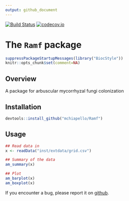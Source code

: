 ```yaml
---
output: github_document
---
```


<!-- README.md is generated from README.Rmd. Please edit that file -->

[![Build Status](https://travis-ci.org/mchiapello/Ramf.svg?branch=master)](https://travis-ci.org/mchiapello/Ramf)
[![codecov.io](https://codecov.io/github/mchiapello/Ramf.svg?branch=master)](https://codecov.io/github/mchiapello/Ramf?branch=master)

# The `Ramf` package

```r
suppressPackageStartupMessages(library("BiocStyle"))
knitr::opts_chunk$set(comment=NA)
```

## Overview

A package for arbuscular mycorrhyzal fungi colonization

## Installation

```r
devtools::install_github("mchiapello/Ramf")
```

## Usage

```r
## Read data in
x <- readData("inst/extdata/grid.csv")

## Summary of the data
am_summary(x)

## Plot
am_barplot(x)
am_boxplot(x)
```


If you encounter a bug, please report it on [github](https://github.com/mchiapello/Ramf/issues).

